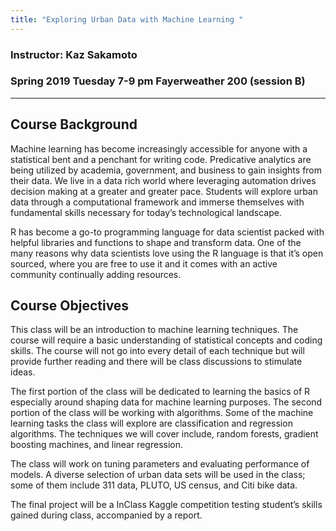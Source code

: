 ```yaml
---
title: "Exploring Urban Data with Machine Learning "
---
```


### Instructor: Kaz Sakamoto
### Spring 2019 Tuesday 7-9 pm Fayerweather 200 (session B)

------

## Course Background

Machine learning has become increasingly accessible for anyone with a statistical bent and a penchant for writing code. Predicative analytics are being utilized by academia, government, and business to gain insights from their data. We live in a data rich world where leveraging automation drives decision making at a greater and greater pace. Students will explore urban data through a computational framework and immerse themselves with fundamental skills necessary for today's technological landscape.

R has become a go-to programming language for data scientist packed with helpful libraries and functions to shape and transform data. One of the many reasons why data scientists love using the R language is that it’s open sourced, where you are free to use it and it comes with an active community continually adding resources.

## Course Objectives

This class will be an introduction to machine learning techniques. The course will require a basic understanding of statistical concepts and coding skills. The course will not go into every detail of each technique but will provide further reading and there will be class discussions to stimulate ideas.

The first portion of the class will be dedicated to learning the basics of R especially around shaping data for machine learning purposes. The second portion of the class will be working with algorithms. Some of the machine learning tasks the class will explore are classification and regression algorithms. The techniques we will cover include, random forests, gradient boosting machines, and linear regression.

The class will work on tuning parameters and evaluating performance of models. A diverse selection of urban data sets will be used in the class; some of them include 311 data, PLUTO, US census, and Citi bike data.

The final project will be a InClass Kaggle competition testing student's skills gained during class, accompanied by a report. 
